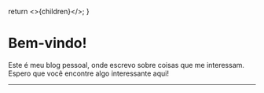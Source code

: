   return <>{children}</>;
}

# Bem-vindo!

Este é meu blog pessoal, onde escrevo sobre coisas que me interessam. Espero que você encontre algo interessante aqui!

---
